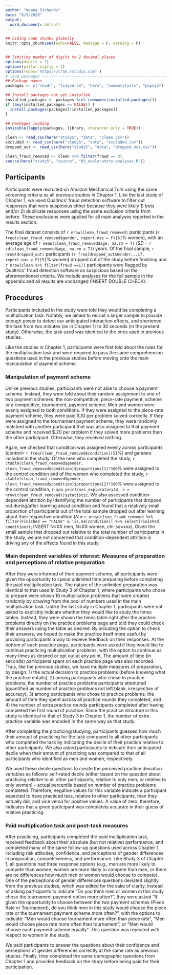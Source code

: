 ```yaml
---
author: "Keana Richards"
date: "6/9/2020"
output:
  word_document: default
---
```


```r

## hiding code chunks globally 
knitr::opts_chunk$set(echo=FALSE, message = F, warning = F)


## limiting number of digits to 2 decimal places
options(digits = 2)
options(pillar.sigfig = 2)
options(repos="https://cran.rstudio.com" )
# load packages -----------------------------------------------------------
## Package names
packages <- c("readr", "tidyverse", "here", "summarytools", "papaja")

## Install packages not yet installed
installed_packages <- packages %in% rownames(installed.packages())
if (any(installed_packages == FALSE)) {
  install.packages(packages[!installed_packages])
}

## Packages loading
invisible(lapply(packages, library, character.only = TRUE))

clean <- read_csv(here("study5", "data", "clean.csv"))
excluded <- read_csv(here("study5", "data", "excluded.csv"))
dropped_out <- read_csv(here("study5", "data", "dropped_out.csv"))

clean_fraud_removed <- clean %>% filter(fraud == 0) 
source(here("study5", "source", "03_exploratory-analyses.R"))

```

## Participants

Participants were recruited on Amazon Mechanical Turk using the same screening criteria as all previous studies in Chapter 1. Like the last study of Chapter 1, we used Qualtrics’ fraud detection software to filter out responses that were suspicious either because they were likely 1) bots and/or 2) duplicate responses using the same exclusion criteria from before. These exclusions were applied for all main analyses reported in the results section. 

The final dataset consists of `r nrow(clean_fraud_removed)` participants (`r freq(clean_fraud_removed$gender, report.nas = F)[6]`% women), with an average age of `r mean(clean_fraud_removed$age, na.rm = T)` (*SD* = `r sd(clean_fraud_removed$age, na.rm = T)`) years. Of the final sample, `r nrow(dropped_out)` participants (`r freq(dropped_out$Gender...17, report.nas = F)[5]`% women) dropped out of the study before finishing and `r nrow(clean %>% filter(fraud ==1))` participants were flagged by Qualtrics' fraud detection software as suspicious based on the aforementioned criteria. We include analyses for the full sample in the appendix and all results are unchanged (INSERT DOUBLE CHECK). 

## Procedures 

Participants included in the study were told they would be completing a multiplication task. Notably, we aimed to recruit a larger sample to provide enough power to detect our anticipated interaction effects, and shortened the task from two minutes (as in Chapter 1) to 30 seconds (in the present study). Otherwise, the task used was identical to the ones used in previous studies.

Like the studies in Chapter 1, participants were first told about the rules for the multiplication task and were required to pass the same comprehension questions used in the previous studies before moving onto the main manipulation of payment scheme.

### Manipulation of payment scheme 

Unlike previous studies, participants were not able to choose a payment scheme. Instead, they were told about their random assignment to one of two payment schemes: the non-competitive, piece-rate payment, scheme or a competitive, tournament, payment scheme. Men and women were evenly assigned to both conditions. If they were assigned to the piece-rate payment scheme, they were paid \$.10 per problem solved correctly. If they were assigned to the tournament payment scheme, they were randomly matched with another participant that was also assigned to that payment scheme and received $.20 per problem if they solved more problems than the other participant. Otherwise, they received nothing. 

Again, we checked that condition was assigned evenly across participants (control= `r freq(clean_fraud_removed$condition)[5]`%) and genders included in the study. Of the men who completed the study, `r ctable(clean_fraud_removed$gender, clean_fraud_removed$condition)$proportions[1]*100`% were assigned to the control condition and of the women who completed the study, `r ctable(clean_fraud_removed$gender, clean_fraud_removed$condition)$proportions[2]*100`% were assigned to the control condition, `r apa_print(sec_exploratory24, n = nrow(clean_fraud_removed))$statistic`. We also assessed condition-dependent attrition by identifying the number of participants that dropped out during/after learning about condition and found that a relatively small proportion of participants out of the total sample dropped out after learning about their respective condition (*N* = `r nrow(clean_fraud_removed %>% filter(Finished == "FALSE" & !is.na(condition)) %>% select(Finished, condition))`; INSERT N=XX men, N=XX women, chi-sq=xxx). Given the small sample that dropped out relative to the total number of participants in the study, we are not concerned that condition-dependent attrition is driving any of the effects found in this study. 

### Main dependent variables of interest: Measures of preparation and perceptions of relative preparation 

After they were informed of their payment scheme, all participants were given the opportunity to spend unlimited time preparing before completing the paid multiplication task. The nature of the unlimited preparation was identical to that used in Study 3 of Chapter 1, where participants who chose to prepare were shown 10 multiplication problems that were created randomly by drawing from the pool of numbers used in the main multiplication task. Unlike the last study in Chapter 1, participants were not asked to explicitly indicate whether they would like to study the times tables. Instead, they were shown the times table right after the practice problems directly on the practice problems page and told they could check their answers using the table as desired. By including the option to check their answers, we hoped to make the practice itself more useful by providing participants a way to receive feedback on their responses. At the bottom of each practice page, participants were asked if they would like to continue practicing multiplication problems, with the option to continue as many times as desired or opt out at any point. The amount of time (in seconds) participants spent on each practice page was also recorded. Thus, like the previous studies, we have multiple measures of preparation, by design: 1) the actual decision to practice problems (before knowing what the practice entails), 2) among participants who chose to practice problems, the number of practice problems participants attempted (quantified as number of practice problems not left blank, irrespective of accuracy), 3) among participants who chose to practice problems, the amount of time they spent across all practice rounds they completed, and 4) the number of extra practice rounds participants completed after having completed the first round of practice. Since the practice structure in this study is identical to that of Study 3 in Chapter 1, the number of extra practice variable was encoded in the same way as that study. 

After completing the practicing/studying, participants guessed how much their amount of practicing for the task compared to all other participants who completed the task by indicating the decile of their practice relative to other participants. We also asked participants to indicate their anticipated decile when their amount of practicing was compared to that of all participants who identified as men and women, respectively. 

We used these decile questions to create the perceived practice deviation variables as follows: self-rated decile (either based on the question about practicing relative to all other participants, relative to only men, or relative to only women) - actual percentile based on number of practice problems completed. Therefore, negative values for this variable indicate a participant expected to have practiced less, relative to other participants, than they actually did, and vice versa for positive values. A value of zero, therefore, indicates that a given participant was completely accurate in their guess of relative practicing. 

### Paid multiplication task and post-task measures

After practicing, participants completed the paid multiplication task, received feedback about their absolute (but not relative) performance, and completed many of the same follow-up questions used across Chapter 1, including risk attitudes, confidence, and perceptions of gender differences in preparation, competitiveness, and performance. Like Study 3 of Chapter 1, all questions had three response options (e.g., men are more likely to compete than women, women are more likely to compete than men, or there are no differences how much men or women would choose to compete). One of the perceptions of gender differences questions deviated slightly from the previous studies, which was edited for the sake of clarity. Instead of asking participants to indicate “Do you think men or women in this study chose the tournament payment option more often?”, they were asked "If given the opportunity to choose between the two payment schemes (Piece Rate or Tournament), do you think men in this study would choose the piece rate or the tournament payment scheme more often?", with the options to indicate: "Men would choose tournament more often than piece rate", "Men would choose piece rate more often than tournament", or "Men would choose each payment scheme equally". This question was repeated with respect to women in the study. 

We paid participants to answer the questions about their confidence and perceptions of gender differences correctly at the same rate as previous studies. Finally, they completed the same demographic questions from Chapter 1 and provided feedback on the study before being paid for their participation. 

